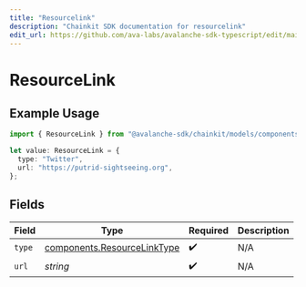 ```yaml
---
title: "Resourcelink"
description: "Chainkit SDK documentation for resourcelink"
edit_url: https://github.com/ava-labs/avalanche-sdk-typescript/edit/main/chainkit/docs/models/components/resourcelink.md
---
```


# ResourceLink

## Example Usage

```typescript
import { ResourceLink } from "@avalanche-sdk/chainkit/models/components";

let value: ResourceLink = {
  type: "Twitter",
  url: "https://putrid-sightseeing.org",
};
```

## Fields

| Field                                                                      | Type                                                                       | Required                                                                   | Description                                                                |
| -------------------------------------------------------------------------- | -------------------------------------------------------------------------- | -------------------------------------------------------------------------- | -------------------------------------------------------------------------- |
| `type`                                                                     | [components.ResourceLinkType](https://github.com/ava-labs/avalanche-sdk-typescript/blob/main/chainkit/models/components/resourcelinktype.md) | :heavy_check_mark:                                                         | N/A                                                                        |
| `url`                                                                      | *string*                                                                   | :heavy_check_mark:                                                         | N/A                                                                        |